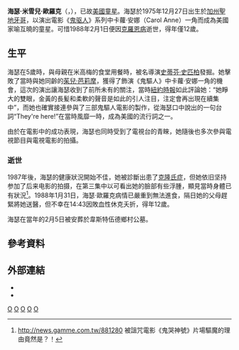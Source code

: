 {{Infobox person
| name                      =   海瑟·歐羅克<br>Heather O'Rourke
| image                     =   Poltergeist Carol Anne.jpg
| caption                   =   海瑟·歐羅克於電影《鬼驱人》系列中飾演卡蘿·安娜
| image_size = 
| birth_name                = <!-- There are no [[WP:RS|reliable sources]] for Ms. O'Rourke's full name; "Heather Michele O'Rourke" has only been listed in sources as "another name", and while dealing with people in entertainment, there is no reason to assume the latter is the former. -->
| birth_date                = {{birth date|1975|12|27}}
| birth_place               = {{USA}}[[加州|加州]][[聖地牙哥_(加州)|聖地牙哥]]
| death_date                = {{death date and age|1988|02|01|1975|12|27}}
| death_place               ={{USA}}[[加州|加州]][[聖地牙哥_(加州)|聖地牙哥]] 
| death_cause               = 因腸狹窄引起敗血性休克心臟驟停
| resting_place             = [[洛杉磯|洛杉磯]]韦斯特伍德乡村公墓
| other_names               = Heather Michelle O'Rourke<ref>{{tcmdb name|id=143731}}</ref>
| occupation                = 女演員
| years_active              = 1982–1988
}}

'''海瑟·米雪兒·歐羅克'''（{{lang-en|Heather Michele O'Rourke}}，{{bd|1975年|12月27日|1988年|2月1日|catIdx=O'Rourke, Heather}}），已故[[美國|美國]][[童星|童星]]。海瑟於1975年12月27日出生於[[加州|加州]][[聖地牙哥_(加州)|聖地牙哥]]，以演出電影《[[鬼驱人|鬼驱人]]》系列中卡蘿·安娜（Carol Anne）一角而成為美國家喻互曉的童星。可惜1988年2月1日便因[[克羅恩病|克羅恩病]]逝世，得年僅12歲。

==生平==
海瑟在5歲時，與母親在米高梅的食堂用餐時，被名導演[[史蒂芬·史匹柏|史蒂芬·史匹柏]]發掘。她擊敗了當時與她同齡的[[茱兒·芭莉摩|茱兒·芭莉摩]]，獲得了飾演《鬼驅人》中卡蘿·安娜一角的機會，這次的演出讓海瑟收到了前所未有的關注，當時[[紐約時報|紐約時報]]如此評論她：“她睜大的雙眼，金黃的長髪和柔軟的聲音是如此的引人注目，注定會再出現在續集中”，而她也確實接連參與了三部鬼驅人電影的製作，從海瑟口中說出的一句台詞“They're here!”在當時風靡一時，成為美國的流行詞之一。

由於在電影中的成功表現，海瑟也同時受到了電視台的青睞，她隨後也多次參與電視節目與電視電影的拍攝。

===逝世===
1987年後，海瑟的健康狀況開始不佳，她被診斷出患了[[克隆氏症|克隆氏症]]，但她依旧坚持参加了后来电影的拍摄，在第三集中以可看出她的臉部有些浮腫，顯見當時身體已有狀況<ref>http://news.gamme.com.tw/881280 {{Wayback|url=http://news.gamme.com.tw/881280 |date=20150804051100 }} 被詛咒電影《鬼哭神號》片場驅魔的理由竟然是？！</ref>。1988年1月31日，海瑟·歐羅克病情已嚴重到無法進食，隔日她的父母趕緊將她送醫，但不幸在14:43因敗血性休克夭折，得年12歲。

海瑟在當年的2月5日被安葬於韋斯特伍德鄉村公墓。

==參考資料==
{{reflist}}

==外部連結==
* {{IMDb name|0001576}}
* {{Find a Grave|1173}}

{{Authority control}}
{{DEFAULTSORT: O’Rourke, Heather}}
[[Category:20世纪美国女演员|O]]
[[Category:美國電影女演員|O]]
[[Category:美國電視女演員|O]]
[[Category:美國女童星|O]]
[[Category:死于消化系統疾病的人|O]]